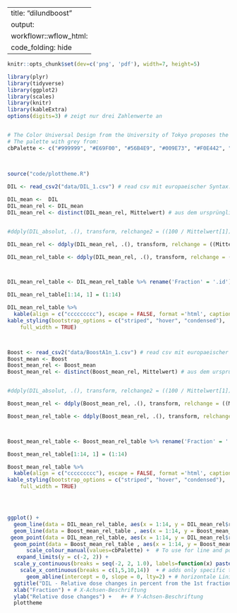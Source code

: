 
---
title: "dilundboost"
output: 
  workflowr::wflow_html:
    code_folding: hide
---

```r

knitr::opts_chunk$set(dev=c('png', 'pdf'), width=7, height=5)

```



```r
library(plyr)
library(tidyverse)
library(ggplot2)
library(scales)
library(knitr)
library(kableExtra)
options(digits=3) # zeigt nur drei Zahlenwerte an


# The Color Universal Design from the University of Tokyo proposes the following palettes:
# The palette with grey from:
cbPalette <- c("#999999", "#E69F00", "#56B4E9", "#009E73", "#F0E442", "#0072B2", "#D55E00", "#CC79A7")
   
 
```



```r
source("code/plottheme.R")
```



```r


DIL <- read_csv2("data/DIL_1.csv") # read csv mit europaeischer Syntax. Auf das richtige package achten! 

DIL_mean <-  DIL
DIL_mean_rel <- DIL_mean
DIL_mean_rel <- distinct(DIL_mean_rel, Mittelwert) # aus dem ursprünglichen tibble wird nur die column Mittelwert behalten


#ddply(DIL_absolut, .(), transform, relchange2 = ((100 / Mittelwert[1]) * Mittelwert) - 100) # alternative Berechnung fuer relative Differenzen zum Ausgangswert in der 1. Reihe 

DIL_mean_rel <- ddply(DIL_mean_rel, .(), transform, relchange = ((Mittelwert - Mittelwert[1]) / Mittelwert[1]) * 100) # relative Differenzen zum Ausgangswert in der 1. Reihe werden berechnet

DIL_mean_rel_table <- ddply(DIL_mean_rel, .(), transform, relchange = ((Mittelwert - Mittelwert[1]) / Mittelwert[1]) * 100) 



DIL_mean_rel_table <- DIL_mean_rel_table %>% rename('Fraction' = '.id') #renmae column '.id' with 'Fraction'

DIL_mean_rel_table[1:14, 1] = (1:14) 

DIL_mean_rel_table %>%
  kable(align = c("ccccccccc"), escape = FALSE, format ='html', caption = "DIL descriptive statistics") %>%
kable_styling(bootstrap_options = c("striped", "hover", "condensed"), 
    full_width = TRUE) 



Boost <- read_csv2("data/BoostA1n_1.csv") # read csv mit europaeischer Syntax. Auf das richtige package achten! 
Boost_mean <- Boost
Boost_mean_rel <- Boost_mean
Boost_mean_rel <- distinct(Boost_mean_rel, Mittelwert) # aus dem ursprünglichen tibble wird nur die column Mittelwert behalten


#ddply(DIL_absolut, .(), transform, relchange2 = ((100 / Mittelwert[1]) * Mittelwert) - 100) # alternative Berechnung fuer relative Differenzen zum Ausgangswert in der 1. Reihe 

Boost_mean_rel <- ddply(Boost_mean_rel, .(), transform, relchange = ((Mittelwert - Mittelwert[1]) / Mittelwert[1]) * 100) # relative Differenzen zum Ausgangswert in der 1. Reihe werden berechnet

Boost_mean_rel_table <- ddply(Boost_mean_rel, .(), transform, relchange = ((Mittelwert - Mittelwert[1]) / Mittelwert[1]) * 100) 



Boost_mean_rel_table <- Boost_mean_rel_table %>% rename('Fraction' = '.id') #renmae column '.id' with 'Fraction'

Boost_mean_rel_table[1:14, 1] = (1:14) 

Boost_mean_rel_table %>%
  kable(align = c("ccccccccc"), escape = FALSE, format ='html', caption = "Boost descriptive statistics") %>%
kable_styling(bootstrap_options = c("striped", "hover", "condensed"), 
    full_width = TRUE) 




ggplot() + 
  geom_line(data = DIL_mean_rel_table, aes(x = 1:14, y = DIL_mean_rel$relchange, color = "DIL")) +
  geom_line(data = Boost_mean_rel_table , aes(x = 1:14, y = Boost_mean_rel$relchange, color = "Boost")) +
 geom_point(data = DIL_mean_rel_table, aes(x = 1:14, y = DIL_mean_rel$relchange, color = "DIL")) +
  geom_point(data = Boost_mean_rel_table , aes(x = 1:14, y = Boost_mean_rel$relchange, color = "Boost")) +
      scale_colour_manual(values=cbPalette) +  # To use for line and point colors, add
   expand_limits(y = c(-2, 2)) +
  scale_y_continuous(breaks = seq(-2, 2, 1.0), labels=function(x) paste0(x,"%")) + #labels=function(x) paste0(x,"%") adds percent symbol, but without multiplying it with 100, like when one does: scale_y_continuous(labels = scales::percent)
    scale_x_continuous(breaks = c(1,5,10,14))  + # adds only specific ticks
      geom_abline(intercept = 0, slope = 0, lty=2) + # horizontale Linie ohne Steigung, da slope = 0 
  ggtitle("DIL - Relative dose changes in percent from the 1st fraction with DIL") +
  xlab("Fraction") + # X-Achsen-Beschriftung
  ylab("Relative dose changes") +   #+ # Y-Achsen-Beschriftung
  plottheme
  
   


```


